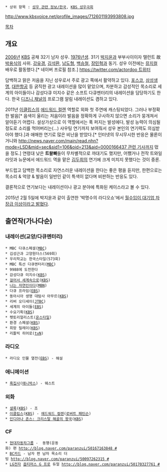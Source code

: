  * 상위 항목 : [[성우 관련 정보/한국]], [[KBS 성우극회]]

http://www.kbsvoice.net/profile_images/712601193993808.jpg

[[목차]]

== 개요 ==
[[2006년]] [[한국방송공사|KBS]] 공채 32기 남자 성우. [[1976년]]생. 31기 [[박지윤(성우)|박지윤]]과 부부사이이자 탤런트 故 [[박용식]]의 사위. [[강유경]], [[김석환]], [[남도형]], [[백승철]], [[장민혁]]과 동기. 성우 이전에는 [[뮤지컬]] 배우로 활동했다.[* 네이버 프로필 참조.] [[https://twitter.com/actordoo 트위터]]

담백하고 맑은 저음을 지닌 성우로서 주로 광고 쪽에서 활약하고 있다. [[포스코]], [[삼성생명]], [[대한항공]] 등 굵직한 광고 내레이션을 많이 맡았으며, 차분하고 감성적인 목소리로 세계의 아이들이나 감성다큐 미지수 같은 소프트 다큐멘터리의 내레이션을 담당하기도 한다. 한국 [[디즈니 채널]]의 프로그램 알림 내레이션도 겸하고 있다.

2011년 [[트와일라잇(소설)|이클립스]]의 [[에드워드 컬렌]] 역할로 외화 첫 주연에 캐스팅되었다. 그러나 부정확한 발음[* 음색이 울리는 저음이라 발음을 정확하게 구사하지 않으면 소리가 뭉개져서 알아듣기 어렵다. 설상가상으로 이 역할에서는 푹 퍼지는 발성에다, 발성 능력이 의심될 정도로 소리를 먹어버리는(…) 샤우팅 연기까지 보여줘서 성우 본인의 연기력도 의심받아야 했다.]과 애매한 연기로 많은 비난을 받았다.[* 인터넷의 무시무시한 반응은 물론이거니와 [[http://news.naver.com/main/read.nhn?mode=LSD&mid=sec&sid1=106&oid=213&aid=0000166437 관련 기사]]까지 떴을 정도.] 연령대 낮은 '''트왈빠'''들이 무차별적으로 까대기도 했지만, 어쨌거나 전작 트와일라잇과 뉴문에서 에드워드 역을 맡은 [[김두희]]의 연기에 크게 미치지 못했다는 것이 중론.

부드럽고 담백한 목소리로 자연스러운 내레이션을 한다는 좋은 평을 듣지만, 한편으로는 목소리 & 억양 & 발음이 일반인 같이 특색이 없다며 비판하는 반응도 있다.

결론적으로 연기보다는 내레이션이나 광고 분야에 특화된 케이스라고 볼 수 있다.

2015년 2월 5일에 박지윤과 같이 출연한 '박명수의 라디오쇼'에서 [http://www.newsen.com/news_view.php?uid=201502051142200510 월수입이 대기업 차장급 이상이라고 밝혔다].

== 출연작(가나다순) ==
=== 내레이션(교양/다큐멘터리) ===
 * MBC 다큐스페셜([[문화방송|MBC]])
 * 김성근과 고양원더스(569회)
 * 우리학교는 한국스타일(573회)
 * MBC 특선 다큐멘터리([[문화방송|MBC]])
 * 9988에 도전한다
 * 감성다큐 미지수([[한국방송공사|KBS]])
 * [[걸어서 세계속으로]]([[한국방송공사|KBS]])
 * [[나는 자연인이다]]([[MBN]])
 * 다큐 프라임([[한국교육방송공사|EBS]])
 * 동아시아 생명 대탐사 아무르([[한국방송공사|KBS]])
 * 리버 오디세이([[JTBC]])
 * 세계의 아이들([[한국교육방송공사|EBS]])
 * 수요기획([[한국방송공사|KBS]])
 * 펫토리얼리스트([[온스타일]])
 * 환경 스페셜([[한국방송공사|KBS]])
 * 희망 릴레이([[한국방송공사|KBS]])
 * 리틀빅 히어로([[tvN]])

=== 라디오 ===
 * 라디오 인물 열전([[한국교육방송공사|EBS]]) - 해설

=== 애니메이션 ===
 * [[흑집사]]([[애니박스]]) - 웨스트

=== 외화 ===
 * [[셜록(드라마)|셜록]]([[한국방송공사|KBS]]) - 조
 * [[트와일라잇(소설)|이클립스]]([[한국방송공사|KBS]]) - [[에드워드 컬렌]]([[로버트 패틴슨]])
 * [[인디아나 존스|인디아나 존스: 크리스탈 해골의 왕국]]([[한국방송공사|KBS]])

=== CF ===
 * [[현대자동차그룹]] -  동행(운동화) 편 [[http://blog.naver.com/paranzui/50167163848 #]]
 * [[BC카드]] - 남자 편 남자 목소리 더빙 [[http://blog.naver.com/paranzui/50097262315 #]]
 * [[LG전자]] [[옵티머스 G 프로]] 듀얼 [[http://blog.naver.com/paranzui/50170327761 #]]
